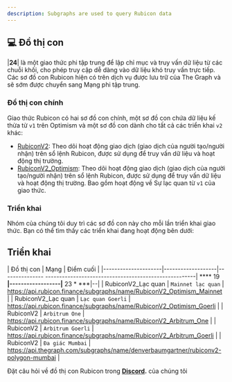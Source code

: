 ```yaml
---
description: Subgraphs are used to query Rubicon data
---
```


## 💻 Đồ thị con

|****24****| là một giao thức phi tập trung để lập chỉ mục và truy vấn dữ liệu từ các chuỗi khối, cho phép truy cập dễ dàng vào dữ liệu khó truy vấn trực tiếp. Các sơ đồ con Rubicon hiện có trên dịch vụ được lưu trữ của The Graph và sẽ sớm được chuyển sang Mạng phi tập trung.

### **Đồ thị con chính**

Giao thức Rubicon có hai sơ đồ con chính, một sơ đồ con chứa dữ liệu kế thừa từ `v1` trên Optimism và một sơ đồ con dành cho tất cả các triển khai `v2` khác:

* [RubiconV2](https://github.com/RubiconDeFi/rubi-subgraphs/tree/master/RubiconV2): Theo dõi hoạt động giao dịch (giao dịch của người tạo/người nhận) trên sổ lệnh Rubicon, được sử dụng để truy vấn dữ liệu và hoạt động thị trường.
* [RubiconV2_Optimism](https://github.com/RubiconDeFi/rubi-subgraphs/tree/master/RubiconV2_Optimism): Theo dõi hoạt động giao dịch (giao dịch của người tạo/người nhận) trên sổ lệnh Rubicon, được sử dụng để truy vấn dữ liệu và hoạt động thị trường. Bao gồm hoạt động về Sự lạc quan từ `v1` của giao thức.

### **Triển khai**

Nhóm của chúng tôi duy trì các sơ đồ con này cho mỗi lần triển khai giao thức. Bạn có thể tìm thấy các triển khai đang hoạt động bên dưới:

## Triển khai
| Đồ thị con | Mạng | Điểm cuối |
|---------------------|-------------------|--------------- ------------------------------------------------------| **** 19 ****|------------------|**** 23 * ***|--|
| RubiconV2_Lạc quan | `Mainnet lạc quan` | https://api.rubicon.finance/subgraphs/name/RubiconV2_Optimism_Mainnet |
| RubiconV2_Lạc quan | `Lạc quan Goerli` | https://api.rubicon.finance/subgraphs/name/RubiconV2_Optimism_Goerli |
| RubiconV2 | `Arbitrum One` | https://api.rubicon.finance/subgraphs/name/RubiconV2_Arbitrum_One |
| RubiconV2 | `Arbitrum Goerli` | https://api.rubicon.finance/subgraphs/name/RubiconV2_Arbitrum_Goerli |
| RubiconV2 | `Đa giác Mumbai` | https://api.thegraph.com/subgraphs/name/denverbaumgartner/rubiconv2-polygon-mumbai |

Đặt câu hỏi về đồ thị con Rubicon trong [**Discord**](https://discord.com/invite/E7pS24J)**.** của chúng tôi